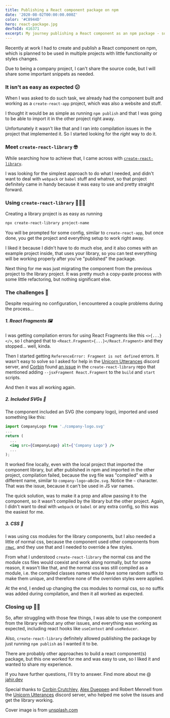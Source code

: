 ```yaml
---
title: Publishing a React component package on npm
date: '2020-08-02T00:00:00.000Z'
color: '#C8944D'
hero: react-package.jpg
devToId: 416371
excerpt: My journey publishing a React component as an npm package - some challenges but also how an easy tool helped solve them!
---
```


Recently at work I had to create and publish a React component on npm, which is planned to be used in multiple projects with little functionality or styles changes.

Due to being a company project, I can't share the source code, but I will share some important snippets as needed.

### It isn't as easy as expected 😕

When I was asked to do such task, we already had the component built and working as a `create-react-app` project, which was also a website and stuff.

I thought it would be as simple as running `npm publish` and that I was going to be able to import it in the other project right away.

Unfortunately it wasn't like that and I ran into compilation issues in the project that implemented it. So I started looking for the _right_ way to do it.

### Meet `create-react-library` 🤓

While searching how to achieve that, I came across with [`create-react-library`](https://github.com/transitive-bullshit/create-react-library).

I was looking for the simplest approach to do what I needed, and didn't want to deal with `webpack` or `babel` stuff and whatnot, so that project definitely came in handy because it was easy to use and pretty straight forward.

### Using `create-react-library` 👨🏼‍💻

Creating a library project is as easy as running
```bash
npx create-react-library project-name
```

You will be prompted for some config, similar to `create-react-app`, but once done, you get the project and everything setup to work right away.

I liked it because I didn't have to do much else, and it also comes with an example project inside, that uses your library, so you can test everything will be working properly after you've "published" the package.

Next thing for me was just migrating the component from the previous project to the library project. It was pretty much a copy-paste process with some little refactoring, but nothing significant else.

### The challenges 😬

Despite requiring no configuration, I encountered a couple problems during the process...

##### 1. React Fragments 🖼

I was getting compilation errors for using React Fragments like this `<>{...}</>`, so I changed that to `<React.Fragment>{...}</React.Fragment>` and they stopped... well, kinda.

Then I started getting `ReferenceError: Fragment is not defined` errors. It wasn't easy to solve so I asked for help in the [Unicorn Utterances](https://discord.gg/FMcvc6T) discord server, and [Corbin](http://crutchcorn.dev/) found [an issue](https://github.com/transitive-bullshit/create-react-library/issues/243#issuecomment-653525598) in the `create-react-library` repo that mentioned adding `--jsxFragment React.Fragment` to the `build` and `start` scripts.

And then it was all working again.

##### 2. Included SVGs 📐

The component included an SVG (the company logo), imported and used something like this:
```jsx
import CompanyLogo from './company-logo.svg'
...
return (
  ...
  <img src={CompanyLogo} alt={'Company Logo'} />
  ...
);
```

It worked fine locally, even with the local project that imported the component library, but after published in npm and imported in the other project, compilation failed, because the svg file was "compiled" with a different name, similar to `company-logo~aBcDe.svg`. Notice the `~` character. That was the issue, because it can't be used in JS var names.

The quick solution, was to make it a prop and allow passing it to the component, so it wasn't compiled by the library but the other project. Again, I didn't want to deal with `webpack` or `babel` or any extra config, so this was the easiest for me.

##### 3. CSS 🎨

I was using css modules for the library components, but I also needed a little of normal css, because the component used other components from [`rmwc`](rmwc.io), and they use that and I needed to override a few styles.

From what I understood `create-react-library` the normal css and the module css files would coexist and work along normally, but for some reason, it wasn't like that, and the normal css was still compiled as a module, i.e. the compiled classes names would have some random suffix to make them unique, and therefore none of the overriden styles were applied.

At the end, I ended up changing the css modules to normal css, so no suffix was added during compilation, and then it all worked as expected.

### Closing up 👋🏼

So, after struggling with those few things, I was able to use the component from the library without any other issues, and everything was working as expected, including react hooks like `useContext` and `useReducer`.

Also, `create-react-library` definitely allowed publishing the package by just running `npm publish` as I wanted it to be.

There are probably other approaches to build a react component(s) package, but this one worked for me and was easy to use, so I liked it and wanted to share my experience.

If you have further questions, I'll try to answer.
Find more about me @ [jahir.dev](https://jahir.dev)

Special thanks to [Corbin Crutchley](http://crutchcorn.dev/), [Alex Dueppen](https://ajd.sh/) and Robert Mennell from the [Unicorn Utterances](https://discord.gg/FMcvc6T) discord server, who helped me solve the issues and get the library working.

Cover image is from [unsplash.com](https://unsplash.com/photos/FkjaN-7gWC0)
